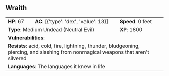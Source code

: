 ## Wraith {#monster-wraith}

```{=html}
<table class="table table-striped">
    <tbody>
        <tr>                    
            <td><b>HP</b>: 67</td>
            <td><b>AC</b>: [{'type': 'dex', 'value': 13}]</td>
            <td><b>Speed</b>: 0 feet</td>
        </tr>
        <tr>
            <td colspan="2"><b>Type</b>: Medium Undead (Neutral Evil)</td>
            <td><b>XP</b>: 1800</td>
        </tr>
        <tr>
            <td colspan="3"><b>Vulnerabilities</b>: </td>
        </tr>
        <tr>
            <td colspan="3"><b>Resists</b>: acid, cold, fire, lightning, thunder, bludgeoning, piercing, and slashing from nonmagical weapons that aren't silvered</td>
        </tr>
        <tr>
            <td colspan="3"><b>Languages</b>: The languages it knew in life</td>
        </tr>
    </tbody>
</table>
```